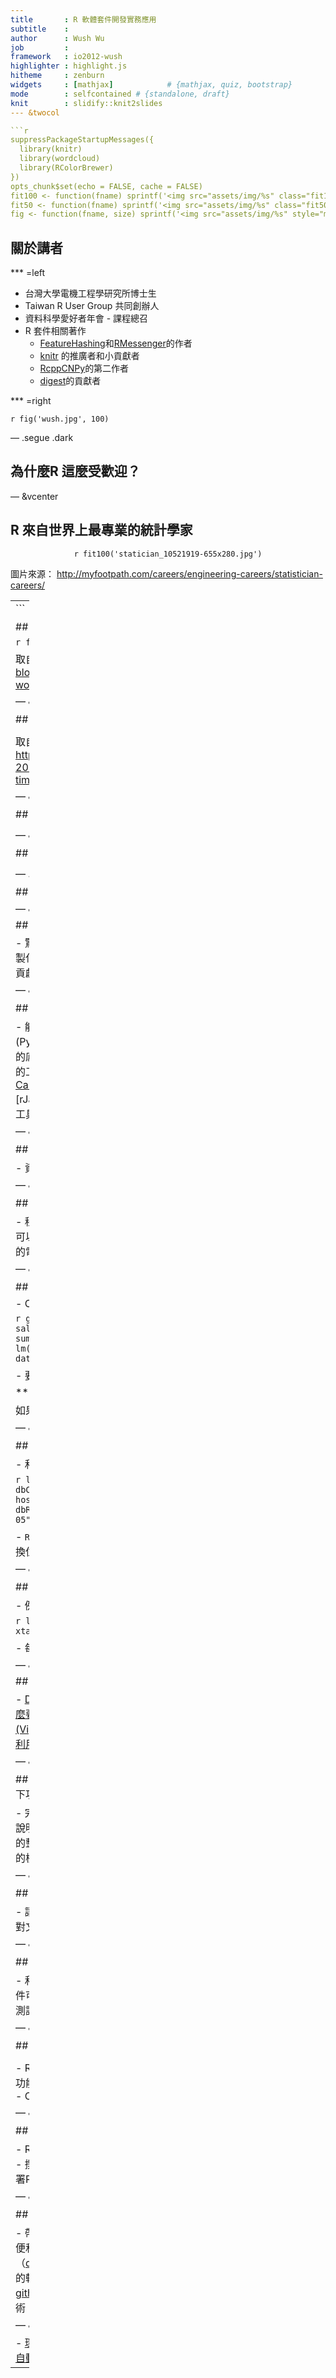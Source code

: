 ```yaml
---
title       : R 軟體套件開發實務應用
subtitle    : 
author      : Wush Wu
job         : 
framework   : io2012-wush
highlighter : highlight.js
hitheme     : zenburn
widgets     : [mathjax]            # {mathjax, quiz, bootstrap}
mode        : selfcontained # {standalone, draft}
knit        : slidify::knit2slides
--- &twocol

```r
suppressPackageStartupMessages({
  library(knitr)
  library(wordcloud)
  library(RColorBrewer)
})
opts_chunk$set(echo = FALSE, cache = FALSE)
fit100 <- function(fname) sprintf('<img src="assets/img/%s" class="fit100" />', fname)
fit50 <- function(fname) sprintf('<img src="assets/img/%s" class="fit50" />', fname)
fig <- function(fname, size) sprintf('<img src="assets/img/%s" style="max-width:%d%%;max-height:%d%%;" />', fname, size, size)
```

## 關於講者

*** =left

- 台灣大學電機工程學研究所博士生
- Taiwan R User Group 共同創辦人
- 資料科學愛好者年會 - 課程總召
- R 套件相關著作
    - [FeatureHashing](http://cran.r-project.org/web/packages/FeatureHashing/index.html)和[RMessenger](http://cran.r-project.org/web/packages/RMessenger/)的作者
    - [knitr](http://cran.r-project.org/web/packages/knitr/) 的推廣者和小貢獻者
    - [RcppCNPy](http://cran.r-project.org/web/packages/RcppCNPy/)的第二作者
    - [digest](http://cran.r-project.org/web/packages/digest/)的貢獻者

*** =right

`r fig('wush.jpg', 100)`

--- .segue .dark

## 為什麼R 這麼受歡迎？

--- &vcenter

## R 來自世界上最專業的統計學家

<center>`r fit100('statician_10521919-655x280.jpg')`</center>

圖片來源： <http://myfootpath.com/careers/engineering-careers/statistician-careers/>

---
```


## R 可以輸出高品質的視覺化

`r fig("flights_sml.jpg", 100)`

取自<http://www.r-bloggers.com/mapping-the-worlds-biggest-airlines/>

--- &vcenter

## R 有驚人彈性和潛力

<center>`r fig("fig_10_cran1.png", 75)`</center>

取自 <http://r4stats.com/2013/03/19/r-2012-growth-exceeds-sas-all-time-total/>

--- &vcenter

## R 很容易和其他工具整合

<center>
```r
tools <- strsplit("Rcpp,rJava,rpy2,RHadoop,RMySQL,RPostgreSQL,RJDBC,RODBC,ROpenOffice,rredis,rmongodb,RSelenium", ",")[[1]]
freq <- rep(1, length(tools))
pal <- brewer.pal(length(tools),"BuGn")
wordcloud(tools, freq, random.color = TRUE, colors = pal)
```
</center>

--- &vcenter

## R 很容易擴充和客製化

<center>`r fig("t134_3ca_lg.jpg", 100)`</center>
來源：<http://img.diynetwork.com/DIY/2003/09/18/t134_3ca_med.jpg>

--- .segue .dark

## R 是 Open Source

--- &vcenter .largecontent

## Open Source?

- 驚人的潛力和彈性
- 容易擴充和客製化
- 只要你願意且有能力，就可以貢獻並且改進

--- &vcenter .largecontent

## R 是一種泛用的軟體工具

- 能做的事情，和所有其他工具(Python, PHP, Java, ...)一樣多
- R 的底層是C ，可以簡單和以C 為基底的工具(Python, PHP, nodejs)串接
    - [Call Python from R through Rcpp](http://gallery.rcpp.org/articles/rcpp-python/)
- [rJava] 讓R 也可以和Java Based的工具串接
    - RcppHDFS

--- &vcenter .largecontent

## R 在軟體工具中的定位

- 資料處理
- 資料分析
- 報表製作

--- &vcenter .largecontent

## 軟體工程

- 程式碼的寫作是有功力深厚之別
    - 可以在自己的電腦上跑
    - 可以在別人的電腦上跑
    - 可以讀、可以改
    - 穩健

--- &vcenter .largecontent

## 我們希望有些程式碼可以重新使用

- Copy & Paste

```r
g1 <- lm(revenue ~ weekday + sales, data)
summary(g1)$r.squared
# ...
g2 <- lm(revenue ~ weekday * sales, data)
summary(g2)$r.squared
```

- 要改的時候非常麻煩

*** =pnotes

如果要把`lm`改成`glm`呢？

--- &vcenter .largecontent

## 我們希望有些程式碼可以重新使用

- 和同仁交流

```r
library(RPostgreSQL)
con <- dbConnect(dbDriver("PostgreSQL"), host = "192.168.0.50")
data <- dbReadTable(con, "sales-2015-01-05")
```

- `RPostgreSQL`可能裝不起來
- 資料庫換位置怎麼辦？

--- &vcenter .largecontent

## 我們希望有些程式碼可以重新使用

- 例行報表

```r
library(xtable)
out <- xtable(summary(g1))
```

- 每天都要跑，能不能自動化？

--- &vcenter .largecontent

## Analysis as Packages

- [Duncan Murdoch 精彩地解釋為什麼要寫套件(Packages)和文章(Vignettes)](http://www.stats.uwo.ca/faculty/murdoch/ism2013/5Vignettes.pdf)
- [Robert M Flight 提供利用套件做分析的見解](http://rmflight.github.io/posts/2014/07/analyses_as_packages.html)

--- &vcenter .largecontent

## Duncan Murdoch：套件提供了以下功能

- 完整的函數和資料
- 伴隨著R 內的說明文件和R 外的文章
- 和其他語言的整合（C 、C++ 、Java）
- 正確性的檢查機制

--- &vcenter .largecontent

## Robert M Flight：為分析寫套件

- 讓自己的程式碼更「完整」
- 利用R 對文章撰寫的支援來製作報告

--- &vcenter .largecontent

## Wush Wu：讓分析流程自動化

- 和其他工具更好地整合
- 包裝成套件可以解決自動化之後的問題
    - 自動測試
    - 自動更新

--- &vcenter .largecontent

## 開發內部使用的R 套件很簡單

<h1 class="big">感謝Hadley Wickham</h1>

- Rstudio 完整的支援開發套件的種種功能
    - 安裝
    - 測試
    - 文件
    - 版本控制
    - C++

--- &vcenter .largecontent

## 本期課程目標（表定）

- R語言軟體套件開發環境、語言介紹
- 撰寫R語言軟體套件
- 自動測試與佈署R語言軟體套件
- R語言擴充應用

--- &vcenter .largecontent

## 我的目標

- 帶給大家真正有用的技術
    - 以最方便和最簡單的方式建立開發環境（[docker](https://www.docker.com/)）
    - 最新和最少，也最重要的軟體工程相關工具介紹（[git](http://git-scm.com/) 、[github](https://github.com/)）
    - 最新的製作套件相關的技術（R ）

--- &vcenter .largecontent

- [環境設定、語言介紹](environment.html)
- [套件開發](development.html)
- [自動測試與自動部署](ci.html)
- [擴充應用](extension.html)

---